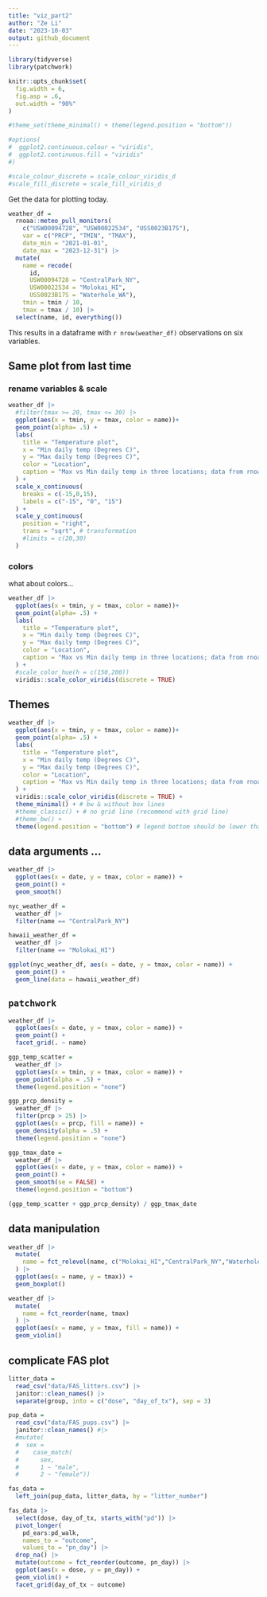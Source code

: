 ```yaml
---
title: "viz_part2"
author: "Ze Li"
date: "2023-10-03"
output: github_document
---
```


```r
library(tidyverse)
library(patchwork)

knitr::opts_chunk$set(
  fig.width = 6,
  fig.asp = .6,
  out.width = "90%"
)

#theme_set(theme_minimal() + theme(legend.position = "bottom"))

#options(
#  ggplot2.continuous.colour = "viridis",
#  ggplot2.continuous.fill = "viridis"
#)

#scale_colour_discrete = scale_colour_viridis_d
#scale_fill_discrete = scale_fill_viridis_d
```

Get the data for plotting today.

```r
weather_df = 
  rnoaa::meteo_pull_monitors(
    c("USW00094728", "USW00022534", "USS0023B17S"),
    var = c("PRCP", "TMIN", "TMAX"), 
    date_min = "2021-01-01",
    date_max = "2023-12-31") |>
  mutate(
    name = recode(
      id, 
      USW00094728 = "CentralPark_NY", 
      USW00022534 = "Molokai_HI",
      USS0023B17S = "Waterhole_WA"),
    tmin = tmin / 10,
    tmax = tmax / 10) |>
  select(name, id, everything())
```

This results in a dataframe with `r nrow(weather_df)` observations on six variables.

## Same plot from last time

### rename variables & scale

```r
weather_df |>
  #filter(tmax >= 20, tmax <= 30) |>
  ggplot(aes(x = tmin, y = tmax, color = name))+
  geom_point(alpha= .5) +
  labs(
    title = "Temperature plot",
    x = "Min daily temp (Degrees C)",
    y = "Max daily temp (Degrees C)",
    color = "Location",
    caption = "Max vs Min daily temp in three locations; data from rnoaa"
  ) +
  scale_x_continuous(
    breaks = c(-15,0,15),
    labels = c("-15", "0", "15")
  ) +
  scale_y_continuous(
    position = "right",
    trans = "sqrt", # transformation
    #limits = c(20,30)
  )
```

### colors 

what about colors...

```r
weather_df |>
  ggplot(aes(x = tmin, y = tmax, color = name))+
  geom_point(alpha= .5) +
  labs(
    title = "Temperature plot",
    x = "Min daily temp (Degrees C)",
    y = "Max daily temp (Degrees C)",
    color = "Location",
    caption = "Max vs Min daily temp in three locations; data from rnoaa"
  ) +
  #scale_color_hue(h = c(150,200))
  viridis::scale_color_viridis(discrete = TRUE)
```



## Themes

```r
weather_df |>
  ggplot(aes(x = tmin, y = tmax, color = name))+
  geom_point(alpha= .5) +
  labs(
    title = "Temperature plot",
    x = "Min daily temp (Degrees C)",
    y = "Max daily temp (Degrees C)",
    color = "Location",
    caption = "Max vs Min daily temp in three locations; data from rnoaa"
  ) +
  viridis::scale_color_viridis(discrete = TRUE) +
  theme_minimal() + # bw & without box lines
  #theme_classic() + # no grid line (recommend with grid line)
  #theme_bw() +
  theme(legend.position = "bottom") # legend bottom should be lower than bw (bw will reset)
```


## data arguments ...

```r
weather_df |>
  ggplot(aes(x = date, y = tmax, color = name)) +
  geom_point() +
  geom_smooth()

nyc_weather_df = 
  weather_df |>
  filter(name == "CentralPark_NY")

hawaii_weather_df = 
  weather_df |>
  filter(name == "Molokai_HI")

ggplot(nyc_weather_df, aes(x = date, y = tmax, color = name)) +
  geom_point() +
  geom_line(data = hawaii_weather_df)
```



## `patchwork`

```r
weather_df |>
  ggplot(aes(x = date, y = tmax, color = name)) +
  geom_point() +
  facet_grid(. ~ name)
```

```r
ggp_temp_scatter =
  weather_df |>
  ggplot(aes(x = tmin, y = tmax, color = name)) +
  geom_point(alpha = .5) +
  theme(legend.position = "none")

ggp_prcp_density = 
  weather_df |>
  filter(prcp > 25) |>
  ggplot(aes(x = prcp, fill = name)) +
  geom_density(alpha = .5) +
  theme(legend.position = "none")

ggp_tmax_date = 
  weather_df |>
  ggplot(aes(x = date, y = tmax, color = name)) +
  geom_point() +
  geom_smooth(se = FALSE) +
  theme(legend.position = "bottom")

(ggp_temp_scatter + ggp_prcp_density) / ggp_tmax_date
```



## data manipulation

```r
weather_df |>
  mutate(
    name = fct_relevel(name, c("Molokai_HI","CentralPark_NY","Waterhole_WA"))
  ) |>
  ggplot(aes(x = name, y = tmax)) +
  geom_boxplot()

weather_df |>
  mutate(
    name = fct_reorder(name, tmax)
  ) |>
  ggplot(aes(x = name, y = tmax, fill = name)) +
  geom_violin()
```



## complicate FAS plot

```r
litter_data = 
  read_csv("data/FAS_litters.csv") |>
  janitor::clean_names() |>
  separate(group, into = c("dose", "day_of_tx"), sep = 3)

pup_data = 
  read_csv("data/FAS_pups.csv") |>
  janitor::clean_names() #|>
  #mutate(
  #  sex = 
  #    case_match(
  #      sex, 
  #      1 ~ "male", 
  #      2 ~ "female"))

fas_data = 
  left_join(pup_data, litter_data, by = "litter_number") 

fas_data |> 
  select(dose, day_of_tx, starts_with("pd")) |> 
  pivot_longer(
    pd_ears:pd_walk,
    names_to = "outcome", 
    values_to = "pn_day") |> 
  drop_na() |> 
  mutate(outcome = fct_reorder(outcome, pn_day)) |> 
  ggplot(aes(x = dose, y = pn_day)) + 
  geom_violin() + 
  facet_grid(day_of_tx ~ outcome)
```

